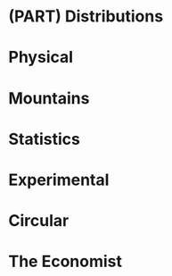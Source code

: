 # (PART) Distributions {-}


# Physical

# Mountains

# Statistics

# Experimental

# Circular

# The Economist
